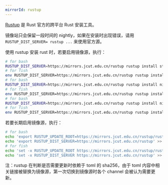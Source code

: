 ```yaml
---
mirrorId: rustup
---
```


[Rustup](https://rustup.rs/) 是 Rust 官方的跨平台 Rust 安装工具。

镜像站只会保留一段时间的 nightly，如果在安装时出现错误，请用 `RUSTUP_DIST_SERVER= rustup ...` 来使用官方源。

使用 rustup 安装 rust 时，若要启用镜像源，执行：

```bash
# for bash
RUSTUP_DIST_SERVER=https://mirrors.jcut.edu.cn/rustup rustup install stable # for stable
# for fish
env RUSTUP_DIST_SERVER=https://mirrors.jcut.edu.cn/rustup rustup install stable # for stable
# for bash
RUSTUP_DIST_SERVER=https://mirrors.jcut.edu.cn/rustup rustup install nightly # for nightly
# for fish
env RUSTUP_DIST_SERVER=https://mirrors.jcut.edu.cn/rustup rustup install nightly # for nightly
# for bash
RUSTUP_DIST_SERVER=https://mirrors.jcut.edu.cn/rustup rustup install nightly-YYYY-mm-dd
# for fish
env RUSTUP_DIST_SERVER=https://mirrors.jcut.edu.cn/rustup rustup install nightly-YYYY-mm-dd
```

若要长期启用镜像源，执行：

```bash
# for bash
echo 'export RUSTUP_UPDATE_ROOT=https://mirrors.jcut.edu.cn/rustup/rustup' >> ~/.bash_profile
echo 'export RUSTUP_DIST_SERVER=https://mirrors.jcut.edu.cn/rustup' >> ~/.bash_profile
# for fish
echo 'set -x RUSTUP_UPDATE_ROOT https://mirrors.jcut.edu.cn/rustup/rustup' >> ~/.config/fish/config.fish
echo 'set -x RUSTUP_DIST_SERVER https://mirrors.jcut.edu.cn/rustup' >> ~/.config/fish/config.fish
```

注：rustup 在判断是否需要更新时依赖于 toml 的 sha256，由于 toml 内容中相关链接被替换为镜像源，第一次切换到镜像源时各个 channel 会被认为需要更新。
